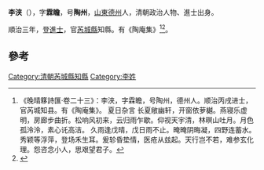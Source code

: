 '''李浃'''（{{bd|1618年||1697年}}），字'''霖瞻'''，号'''陶州'''，[[山東|山東]][[德州|德州]]人，清朝政治人物、進士出身。

順治三年，登[[進士|進士]]，官[[芮城縣|芮城縣]]知縣。有《陶庵集》<ref>《晚晴簃詩匯·卷二十三》：李浃，字霖瞻，号陶州，德州人。顺治丙戌进士，官芮城知县。有《陶庵集》。 夏日杂言 长夏敞幽轩，开窗依萝樾。燕寝乐虚明，房廊步曲折。松响风初来，云归雨乍歇。仰视天宇清，林暝山吐月。月色孤泠泠，素心讬高洁。 久雨逢戊晴，戊日雨不止。晻晻阴晦凝，四野连蓄水。秀颖等浮萍，登场禾生耳。爰轸昏垫情，医疮从兹起。天行岂不若，难参玄化理。怨咨念小人，思艰望君子。</ref><ref>{{cite book|editor=刘廷銮，孙家兰|title=山东明清进士通览 清代卷|date=2014年12月|publisher=济南：山东文艺出版社|isbn=7-5329-4771-8|pages=15|accessdate=2017-04-23}}</ref>。

==參考==
{{reflist}}
{{清朝人物小作品}}
{{順治三年丙戌科殿試金榜}}
[[Category:清朝芮城縣知縣|Category:清朝芮城縣知縣]]
[[Category:李姓|Category:李姓]]